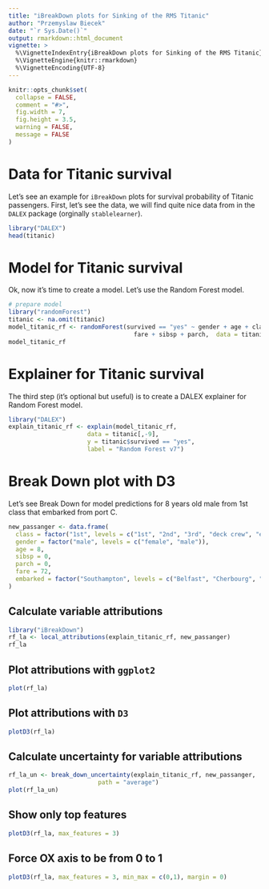 ```yaml
---
title: "iBreakDown plots for Sinking of the RMS Titanic"
author: "Przemyslaw Biecek"
date: "`r Sys.Date()`"
output: rmarkdown::html_document
vignette: >
  %\VignetteIndexEntry{iBreakDown plots for Sinking of the RMS Titanic}
  %\VignetteEngine{knitr::rmarkdown}
  %\VignetteEncoding{UTF-8}
---
```


```r
knitr::opts_chunk$set(
  collapse = FALSE,
  comment = "#>",
  fig.width = 7,
  fig.height = 3.5,
  warning = FALSE,
  message = FALSE
)
```

# Data for Titanic survival

Let's see an example for `iBreakDown` plots for survival probability of Titanic passengers.
First, let's see the data, we will find quite nice data from in the `DALEX` package (orginally `stablelearner`).

```r
library("DALEX")
head(titanic)
```

# Model for Titanic survival

Ok, now it's time to create a model. Let's use the Random Forest model.

```r
# prepare model
library("randomForest")
titanic <- na.omit(titanic)
model_titanic_rf <- randomForest(survived == "yes" ~ gender + age + class + embarked +
                                   fare + sibsp + parch,  data = titanic)
model_titanic_rf
```

# Explainer for Titanic survival

The third step (it's optional but useful) is to create a DALEX explainer for Random Forest model.

```r
library("DALEX")
explain_titanic_rf <- explain(model_titanic_rf, 
                      data = titanic[,-9],
                      y = titanic$survived == "yes", 
                      label = "Random Forest v7")
```

# Break Down plot with D3

Let's see Break Down for model predictions for 8 years old male from 1st class that embarked from port C.

```r
new_passanger <- data.frame(
  class = factor("1st", levels = c("1st", "2nd", "3rd", "deck crew", "engineering crew", "restaurant staff", "victualling crew")),
  gender = factor("male", levels = c("female", "male")),
  age = 8,
  sibsp = 0,
  parch = 0,
  fare = 72,
  embarked = factor("Southampton", levels = c("Belfast", "Cherbourg", "Queenstown", "Southampton"))
)
```

## Calculate variable attributions

```r
library("iBreakDown")
rf_la <- local_attributions(explain_titanic_rf, new_passanger)
rf_la
```

## Plot attributions with `ggplot2`

```r
plot(rf_la)
```

## Plot attributions with `D3`

```r
plotD3(rf_la)
```

## Calculate uncertainty for variable attributions

```r
rf_la_un <- break_down_uncertainty(explain_titanic_rf, new_passanger,
                         path = "average")
plot(rf_la_un)
```


## Show only top features

```r
plotD3(rf_la, max_features = 3)
```

## Force OX axis to be from 0 to 1

```r
plotD3(rf_la, max_features = 3, min_max = c(0,1), margin = 0)
```


